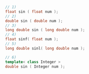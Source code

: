 ```cpp
// 1)
float sin ( float num );
// 2)
double sin ( double num );
// 3)
long double sin ( long double num );
// 4)
float sinf( float num );
// 5)
long double sinl( long double num );
```
```cpp title="Additional Overloads"
// 6)
template< class Integer >
double sin ( Integer num );
```